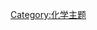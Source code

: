 {{Portal:化学/化学家/Layout
  |image=Arrhenius2.jpg
  |caption=斯凡特·奥古斯特·阿伦尼乌斯
  |text='''斯凡特·奥古斯特·阿伦尼乌斯'''（'''Svante August Arrhenius'''）（{{bd|1859年|2月19日|1927年|10月2日|catIdx=A}}），[[瑞典|瑞典]][[化学家|化学家]]。提出了[[电解质|电解质]]在水溶液中电离的[[阿伦尼乌斯理论|阿伦尼乌斯理论]]，研究了温度对[[化学反应速率|化学反应速率]]的影响，得出[[阿伦尼乌斯方程|阿伦尼乌斯方程]]。由于在[[物理化学|物理化学]]方面的杰出贡献，被授予[[1903年诺贝尔化学奖|1903年诺贝尔化学奖]]。

阿伦尼乌斯出生于瑞典[[乌普萨拉|乌普萨拉]]附近的威克，从小就喜欢数学，8岁进入教会学校，充分表现出在数学和物理上的天赋。1876年从学校毕业，进入[[乌普萨拉大学|乌普萨拉大学]]。在大学中，阿伦尼乌斯对于当时的物理和化学教学不满。1881年他进入[[斯德哥尔摩|斯德哥尔摩]]的瑞典科学院物理研究所工作，主要方向是电解质的导电性。
  |link=斯凡特·奥古斯特·阿伦尼乌斯
}}
[[Category:化学主题|Category:化学主题]]